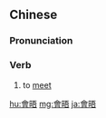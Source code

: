 {{also|会晤}}
==Chinese==
{{zh-forms|s=会晤}}

===Pronunciation===
{{zh-pron
|m=huìwù
|c=wui6 ng6
|mn=hōe-gō͘
|cat=v
}}

===Verb===
{{zh-verb}}

# {{lb|zh|literary}} to [[meet]]

{{zh-cat|Advanced}}

[[hu:會晤]]
[[mg:會晤]]
[[ja:會晤]]